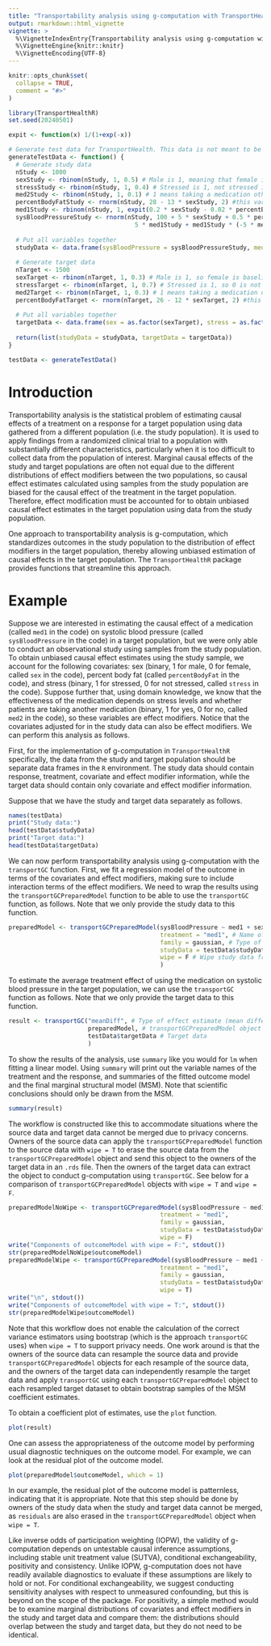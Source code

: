```yaml
---
title: "Transportability analysis using g-computation with TransportHealthR"
output: rmarkdown::html_vignette
vignette: >
  %\VignetteIndexEntry{Transportability analysis using g-computation with TransportHealthR}
  %\VignetteEngine{knitr::knitr}
  %\VignetteEncoding{UTF-8}
---
```


```r
knitr::opts_chunk$set(
  collapse = TRUE,
  comment = "#>"
)
```

```r
library(TransportHealthR)
set.seed(20240501)

expit <- function(x) 1/(1+exp(-x))

# Generate test data for TransportHealth. This data is not meant to be officially put in the package. It is simply to test whether the implemented functions in the package accept the correct inputs and outputs.
generateTestData <- function() {
  # Generate study data
  nStudy <- 1000
  sexStudy <- rbinom(nStudy, 1, 0.5) # Male is 1, meaning that female is baseline (0)
  stressStudy <- rbinom(nStudy, 1, 0.4) # Stressed is 1, not stressed is 0
  med2Study <- rbinom(nStudy, 1, 0.1) # 1 means taking a medication other than the one under investigation, 0 means not taking another medication
  percentBodyFatStudy <- rnorm(nStudy, 28 - 13 * sexStudy, 2) #this variable is the percent of body fat each participant has
  med1Study <- rbinom(nStudy, 1, expit(0.2 * sexStudy - 0.02 * percentBodyFatStudy + 0.1 * stressStudy)) #this variable is the main intervention or treatment being studied. 1 means the participant is receiving the medication under investigation, 0 means they are not.
  sysBloodPressureStudy <- rnorm(nStudy, 100 + 5 * sexStudy + 0.5 * percentBodyFatStudy + 5 * stressStudy -
                                   5 * med1Study + med1Study * (-5 * med2Study + 7 * stressStudy)) #this variable is the main outcome. It is a continuous measure of systolic blood pressure
  
  # Put all variables together
  studyData <- data.frame(sysBloodPressure = sysBloodPressureStudy, med1 = as.factor(med1Study), sex = as.factor(sexStudy), stress = as.factor(stressStudy), med2 = as.factor(med2Study), percentBodyFat = percentBodyFatStudy)
  
  # Generate target data
  nTarget <- 1500
  sexTarget <- rbinom(nTarget, 1, 0.3) # Male is 1, so female is baseline (0)
  stressTarget <- rbinom(nTarget, 1, 0.7) # Stressed is 1, so 0 is not stressed
  med2Target <- rbinom(nTarget, 1, 0.3) # 1 means taking a medication other than the one under investigation, 0 means not taking another medication
  percentBodyFatTarget <- rnorm(nTarget, 26 - 12 * sexTarget, 2) #this variable is the percent of body fat each participant has
  
  # Put all variables together
  targetData <- data.frame(sex = as.factor(sexTarget), stress = as.factor(stressTarget), med2 = as.factor(med2Target), percentBodyFat = percentBodyFatTarget)
  
  return(list(studyData = studyData, targetData = targetData))
}

testData <- generateTestData()
```

# Introduction

Transportability analysis is the statistical problem of estimating causal effects of a treatment on a response for a target population using data gathered from a different population (i.e. the study population). It is used to apply findings from a randomized clinical trial to a population with substantially different characteristics, particularly when it is too difficult to collect data from the population of interest. Marginal causal effects of the study and target populations are often not equal due to the different distributions of effect modifiers between the two populations, so causal effect estimates calculated using samples from the study population are biased for the causal effect of the treatment in the target population. Therefore, effect modification must be accounted for to obtain unbiased causal effect estimates in the target population using data from the study population.

One approach to transportability analysis is g-computation, which standardizes outcomes in the study population to the distribution of effect modifiers in the target population, thereby allowing unbiased estimation of causal effects in the target population. The `TransportHealthR` package provides functions that streamline this approach.

# Example

Suppose we are interested in estimating the causal effect of a medication (called `med1` in the code) on systolic blood pressure (called `sysBloodPressure` in the code) in a target population, but we were only able to conduct an observational study using samples from the study population. To obtain unbiased causal effect estimates using the study sample, we account for the following covariates: sex (binary, 1 for male, 0 for female, called `sex` in the code), percent body fat (called `percentBodyFat` in the code), and stress (binary, 1 for stressed, 0 for not stressed, called `stress` in the code). Suppose further that, using domain knowledge, we know that the effectiveness of the medication depends on stress levels and whether patients are taking another medication (binary, 1 for yes, 0 for no, called `med2` in the code), so these variables are effect modifiers. Notice that the covariates adjusted for in the study data can also be effect modifiers. We can perform this analysis as follows.

First, for the implementation of g-computation in `TransportHealthR` specifically, the data from the study and target population should be separate data frames in the `R` environment. The study data should contain response, treatment, covariate and effect modifier information, while the target data should contain only covariate and effect modifier information.

Suppose that we have the study and target data separately as follows.

```r
names(testData)
print("Study data:")
head(testData$studyData)
print("Target data:")
head(testData$targetData)

```

We can now perform transportability analysis using g-computation with the `transportGC` function. First, we fit a regression model of the outcome in terms of the covariates and effect modifiers, making sure to include interaction terms of the effect modifiers. We need to wrap the results using the `transportGCPreparedModel` function to be able to use the `transportGC` function, as follows. Note that we only provide the study data to this function.

```r
preparedModel <- transportGCPreparedModel(sysBloodPressure ~ med1 + sex + stress + percentBodyFat + med1:stress + med1:med2, # Formula for outcome model
                                          treatment = "med1", # Name of treatment variable
                                          family = gaussian, # Type of model
                                          studyData = testData$studyData, # Study data
                                          wipe = F # Wipe study data from model?
                                          )
```

To estimate the average treatment effect of using the medication on systolic blood pressure in the target population, we can use the `transportGC` function as follows. Note that we only provide the target data to this function.

```r
result <- transportGC("meanDiff", # Type of effect estimate (mean difference, relative risk, etc)
                      preparedModel, # transportGCPreparedModel object
                      testData$targetData # Target data
                      )
```

To show the results of the analysis, use `summary` like you would for `lm` when fitting a linear model. Using `summary` will print out the variable names of the treatment and the response, and summaries of the fitted outcome model and the final marginal structural model (MSM). Note that scientific conclusions should only be drawn from the MSM.

```r
summary(result)
```

The workflow is constructed like this to accommodate situations where the source data and target data cannot be merged due to privacy concerns. Owners of the source data can apply the `transportGCPreparedModel` function to the source data with `wipe = T` to erase the source data from the `transportGCPreparedModel` object and send this object to the owners of the target data in an `.rds` file. Then the owners of the target data can extract the object to conduct g-computation using `transportGC`. See below for a comparison of `transportGCPreparedModel` objects with `wipe = T` and `wipe = F`.

```r
preparedModelNoWipe <- transportGCPreparedModel(sysBloodPressure ~ med1 + sex + stress + percentBodyFat + med1:stress + med1:med2,
                                          treatment = "med1",
                                          family = gaussian,
                                          studyData = testData$studyData,
                                          wipe = F)
write("Components of outcomeModel with wipe = F:", stdout())
str(preparedModelNoWipe$outcomeModel)
preparedModelWipe <- transportGCPreparedModel(sysBloodPressure ~ med1 + sex + stress + percentBodyFat + med1:stress + med1:med2,
                                          treatment = "med1",
                                          family = gaussian,
                                          studyData = testData$studyData,
                                          wipe = T)
write("\n", stdout())
write("Components of outcomeModel with wipe = T:", stdout())
str(preparedModelWipe$outcomeModel)
```


Note that this workflow does not enable the calculation of the correct variance estimators using bootstrap (which is the approach `transportGC` uses) when `wipe = T` to support privacy needs. One work around is that the owners of the source data can resample the source data and provide `transportGCPreparedModel` objects for each resample of the source data, and the owners of the target data can independently resample the target data and apply `transportGC` using each `transportGCPreparedModel` object to each resampled target dataset to obtain bootstrap samples of the MSM coefficient estimates.

To obtain a coefficient plot of estimates, use the `plot` function.

```r
plot(result)
```

One can assess the appropriateness of the outcome model by performing usual diagnostic techniques on the outcome model. For example, we can look at the residual plot of the outcome model.

```r
plot(preparedModel$outcomeModel, which = 1)
```

In our example, the residual plot of the outcome model is patternless, indicating that it is appropriate. Note that this step should be done by owners of the study data when the study and target data cannot be merged, as `residuals` are also erased in the `transportGCPreparedModel` object when `wipe = T`.

Like inverse odds of participation weighting (IOPW), the validity of g-computation depends on untestable causal inference assumptions, including stable unit treatment value (SUTVA), conditional exchangeability, positivity and consistency. Unlike IOPW, g-computation does not have readily available diagnostics to evaluate if these assumptions are likely to hold or not. For conditional exchangeability, we suggest conducting sensitivity analyses with respect to unmeasured confounding, but this is beyond on the scope of the package. For positivity, a simple method would be to examine marginal distributions of covariates and effect modifiers in the study and target data and compare them: the distributions should overlap between the study and target data, but they do not need to be identical.